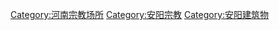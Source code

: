 [[Category:河南宗教场所|Category:河南宗教场所]]
[[Category:安阳宗教|Category:安阳宗教]]
[[Category:安阳建筑物|Category:安阳建筑物]]
